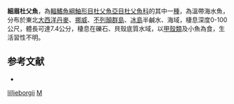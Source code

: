 {{Speciesbox
| taxon = Micrenophrys lilljeborgii
| binomial_authority = [[Collett|Collett]], 1875
| status = NE
| status_system = IUCN3.1
| synonyms = *''Cottus lilljeborgii'', Collett, 1875
*''Acanthocottus lilljeborgi'', Collett, 1875
*''Cottus lilljeborgi'', Collett, 1875
*''Enophrys lilljeborgi'', Collett, 1875
*''Micrenophrys lilljeborgi'', Collett, 1875
}}
'''細眉杜父魚'''，為[[輻鰭魚綱|輻鰭魚綱]][[鮋形目|鮋形目]][[杜父魚亞目|杜父魚亞目]][[杜父魚科|杜父魚科]]的其中一[[種|種]]，為溫帶海水魚，分布於東北[[大西洋|大西洋]][[丹麥|丹麥]]、[[挪威|挪威]]、[[不列顛群島|不列顛群島]]、[[冰島|冰島]]半鹹水、海域，棲息深度0-100公尺，體長可達7.4公分，棲息在礫石、貝殼底質水域，以[[甲殼類|甲殼類]]及小魚為食，生活習性不明。

==参考文献==
*{{FishBase_species|genus=Micrenophrys|species=lilljeborgii|year=2014|month=5}}

{{鮋形目小作品}}
{{Taxonbar}}
[[Category:細眉杜父魚屬|lilljeborgii]]
[[Category:1875年描述的魚類|M]]